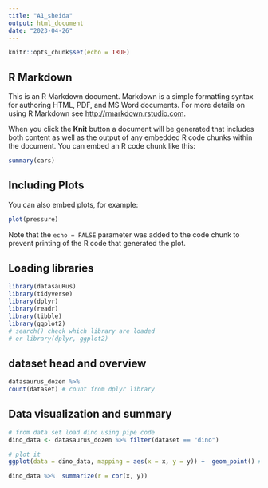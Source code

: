 ```yaml
---
title: "A1_sheida"
output: html_document
date: "2023-04-26"
---
```


```r
knitr::opts_chunk$set(echo = TRUE)
```

## R Markdown

This is an R Markdown document. Markdown is a simple formatting syntax for authoring HTML, PDF, and MS Word documents. For more details on using R Markdown see <http://rmarkdown.rstudio.com>.

When you click the **Knit** button a document will be generated that includes both content as well as the output of any embedded R code chunks within the document. You can embed an R code chunk like this:

```r
summary(cars)
```
## Including Plots

You can also embed plots, for example:

```r
plot(pressure)
```

Note that the `echo = FALSE` parameter was added to the code chunk to prevent printing of the R code that generated the plot.

## Loading libraries
```r
library(datasauRus)
library(tidyverse)
library(dplyr)
library(readr)
library(tibble)
library(ggplot2)
# search() check which library are loaded
# or library(dplyr, ggplot2)
```
## dataset head and overview
```r
datasaurus_dozen %>%
count(dataset) # count from dplyr library
```

## Data visualization and summary
```r
# from data set load dino using pipe code
dino_data <- datasaurus_dozen %>% filter(dataset == "dino")

# plot it
ggplot(data = dino_data, mapping = aes(x = x, y = y)) +  geom_point() # map axis x to column x, use point as the shape
```
```r
dino_data %>%  summarize(r = cor(x, y))
```

